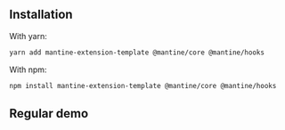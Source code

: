 
## Installation

With yarn:

```bash
yarn add mantine-extension-template @mantine/core @mantine/hooks
```

With npm:

```bash
npm install mantine-extension-template @mantine/core @mantine/hooks
```

## Regular demo

<Demo data={Demos.testDemo} />
